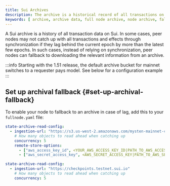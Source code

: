 ```yaml
---
title: Sui Archives
description: The archive is a historical record of all transactions on Sui. Enable archiving on your Full nodes as a best practice.
keywords: [ archive, archive data, full node archive, node archive, fallback, archival fallback ] 
---
```


A Sui archive is a history of all transaction data on Sui. In some cases, peer nodes may not catch up with all transactions and effects through synchronization if they lag behind the current epoch by more than the latest few epochs. In such cases, instead of relying on synchronization, peer nodes can fallback to downloading the relevant information from an archive.

:::info
Starting with the 1.51 release, the default archive bucket for mainnet switches to a requester pays model. See below for a configuration example
:::

## Set up archival fallback {#set-up-archival-fallback}

To enable your node to fallback to an archive in case of lag, add this to your `fullnode.yaml` file:

<Tabs groupId="object-store">
<TabItem value="mainnet" label="Mainnet">

```yaml
state-archive-read-config:
  - ingestion-url: "https://s3.us-west-2.amazonaws.com/mysten-mainnet-checkpoints"
    # How many objects to read ahead when catching up
    concurrency: 5
    remote-store-options:
      - ["aws_access_key_id", <YOUR_AWS_ACCESS_KEY_ID|PATH_TO_AWS_ACCESS_KEY>]
      - ["aws_secret_access_key", <AWS_SECRET_ACCESS_KEY|PATH_TO_AWS_SECRET_ACCESS_KEY>]
```

</TabItem>
<TabItem value="testnet" label="Testnet">

```yaml
state-archive-read-config:
  - ingestion-url: "https://checkpoints.testnet.sui.io"
    # How many objects to read ahead when catching up
    concurrency: 5
```

</TabItem>
</Tabs>

